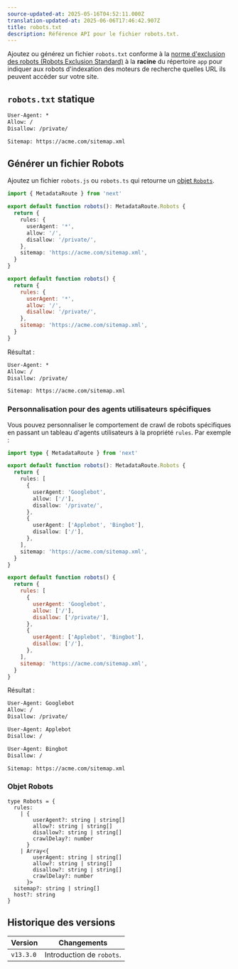 ```yaml
---
source-updated-at: 2025-05-16T04:52:11.000Z
translation-updated-at: 2025-06-06T17:46:42.907Z
title: robots.txt
description: Référence API pour le fichier robots.txt.
---
```


Ajoutez ou générez un fichier `robots.txt` conforme à la [norme d'exclusion des robots (Robots Exclusion Standard)](https://fr.wikipedia.org/wiki/Robots.txt#Standard) à la **racine** du répertoire `app` pour indiquer aux robots d'indexation des moteurs de recherche quelles URL ils peuvent accéder sur votre site.

## `robots.txt` statique

```txt filename="app/robots.txt"
User-Agent: *
Allow: /
Disallow: /private/

Sitemap: https://acme.com/sitemap.xml
```

## Générer un fichier Robots

Ajoutez un fichier `robots.js` ou `robots.ts` qui retourne un [objet `Robots`](#robots-object).

```ts filename="app/robots.ts" switcher
import { MetadataRoute } from 'next'

export default function robots(): MetadataRoute.Robots {
  return {
    rules: {
      userAgent: '*',
      allow: '/',
      disallow: '/private/',
    },
    sitemap: 'https://acme.com/sitemap.xml',
  }
}
```

```js filename="app/robots.js" switcher
export default function robots() {
  return {
    rules: {
      userAgent: '*',
      allow: '/',
      disallow: '/private/',
    },
    sitemap: 'https://acme.com/sitemap.xml',
  }
}
```

Résultat :

```txt
User-Agent: *
Allow: /
Disallow: /private/

Sitemap: https://acme.com/sitemap.xml
```

### Personnalisation pour des agents utilisateurs spécifiques

Vous pouvez personnaliser le comportement de crawl de robots spécifiques en passant un tableau d'agents utilisateurs à la propriété `rules`. Par exemple :

```ts filename="app/robots.ts" switcher
import type { MetadataRoute } from 'next'

export default function robots(): MetadataRoute.Robots {
  return {
    rules: [
      {
        userAgent: 'Googlebot',
        allow: ['/'],
        disallow: '/private/',
      },
      {
        userAgent: ['Applebot', 'Bingbot'],
        disallow: ['/'],
      },
    ],
    sitemap: 'https://acme.com/sitemap.xml',
  }
}
```

```js filename="app/robots.js" switcher
export default function robots() {
  return {
    rules: [
      {
        userAgent: 'Googlebot',
        allow: ['/'],
        disallow: ['/private/'],
      },
      {
        userAgent: ['Applebot', 'Bingbot'],
        disallow: ['/'],
      },
    ],
    sitemap: 'https://acme.com/sitemap.xml',
  }
}
```

Résultat :

```txt
User-Agent: Googlebot
Allow: /
Disallow: /private/

User-Agent: Applebot
Disallow: /

User-Agent: Bingbot
Disallow: /

Sitemap: https://acme.com/sitemap.xml
```

### Objet Robots

```tsx
type Robots = {
  rules:
    | {
        userAgent?: string | string[]
        allow?: string | string[]
        disallow?: string | string[]
        crawlDelay?: number
      }
    | Array<{
        userAgent: string | string[]
        allow?: string | string[]
        disallow?: string | string[]
        crawlDelay?: number
      }>
  sitemap?: string | string[]
  host?: string
}
```

## Historique des versions

| Version   | Changements               |
| --------- | ------------------------- |
| `v13.3.0` | Introduction de `robots`. |